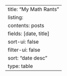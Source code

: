 ---
title: "My Math Rants"
listing:
  contents: posts
  fields: [date, title]
  sort-ui: false
  filter-ui: false
  sort: "date desc"
  type: table
---